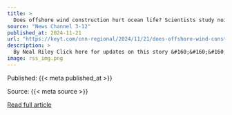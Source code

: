 ```yaml
---
title: >
  Does offshore wind construction hurt ocean life? Scientists study noise impact.
source: "News Channel 3-12"
published_at: 2024-11-21
url: "https://keyt.com/cnn-regional/2024/11/21/does-offshore-wind-construction-hurt-ocean-life-scientists-study-noise-impact/"
description: >
  By Neal Riley Click here for updates on this story &#160;&#160;&#160;&#160;WOODS HOLE, Massachusetts (WBZ) &#8212; Researchers in Massachusetts are studying how noise from the construction of offshore wind turbines is impacting ocean life. The Woods Hole Oceanographic Institution is looking at how &#8220;pile driving&#8221; during the process of installing the giant turbines affects small seaThe post Does offshore wind construction hurt ocean life? Scientists study noise impact. appeared first on News Channel 3-12.
image: rss_img.png
---
```



  Published: {{< meta published_at >}}
  

  Source: {{< meta source >}}
  

  [Read full article]({{< meta url >}}){target='blank'}
  

